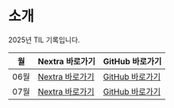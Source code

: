 # 소개

2025년 TIL 기록입니다.

| 월 | Nextra 바로가기 | GitHub 바로가기 |
|----|------------------|------------------|
| 06월 | [Nextra 바로가기](/til/til-2025/til-06) | [GitHub 바로가기](https://github.com/MinHyeok-lee1/TIL/tree/main/2025/06) |
| 07월 | [Nextra 바로가기](/til/til-2025/til-07) | [GitHub 바로가기](https://github.com/MinHyeok-lee1/TIL/tree/main/2025/07) |

